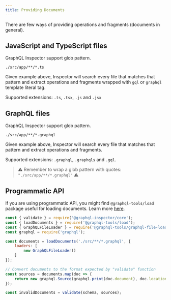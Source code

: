 ```yaml
---
title: Providing Documents
---
```


There are few ways of providing operations and fragments (documents in general).

## JavaScript and TypeScript files

GraphQL Inspector support glob pattern.

    ./src/app/**/*.ts

Given example above, Inspector will search every file that matches that pattern and extract operations and fragments wrapped with `gql` or `graphql` template literal tag.

Supported extensions: `.ts`, `.tsx`, `.js` and `.jsx`

## GraphQL files

GraphQL Inspector support glob pattern.

    ./src/app/**/*.graphql

Given example above, Inspector will search every file that matches that pattern and extract operations and fragments.

Supported extensions: `.graphql`, `.graphqls` and `.gql`.

> ⚠️ Remember to wrap a glob pattern with quotes: `"./src/app/**/*.graphql"` ⚠️

## Programmatic API

If you are using programmatic API, you might find `@graphql-tools/load` package useful for loading documents. Learn more [here](https://graphql-tools.com/docs/documents-loading).

```js
const { validate } = require('@graphql-inspector/core');
const { loadDocuments } = require('@graphql-tools/load');
const { GraphQLFileLoader } = require('@graphql-tools/graphql-file-loader');
const graphql = require('graphql');

const documents = loadDocuments('./src/**/*.graphql', {
    loaders: [
        new GraphQLFileLoader()
    ]
});

// Convert documents to the format expected by "validate" function
const sources = documents.map(doc => {
    return new graphql.Source(graphql.print(doc.document), doc.location);
});

const invalidDocuments = validate(schema, sources);
```
